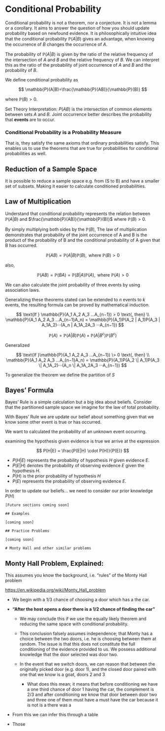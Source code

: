 # Conditional Probability

Conditional probability is not a theorem, nor a conjecture. It is not a lemma or a corollary. It aims to answer the question of how you should update probability based on newfound evidence. It is philosophically intuitive idea that the conditional probability $\mathbb{P}(A|B)$ gives an advantage, when knowing the occurrence of $B$ changes the occurrence of $A$.

The probability of $\mathbb{P}(A|B)$ is given by the ratio of the relative frequency of the intersection of $A$ and $B$ and the relative frequency of $B$. We can interpret this as the ratio of the probability of joint occurrence of $A$ and $B$ and the probability of $B$.

We define conditional probability as

$$
\mathbb{P}(A|B)=\frac{\mathbb{P}(AB)}{\mathbb{P}(B)}
$$

where $\mathbb{P}(B)>0$.

Set Theory Interpretation: $P(AB)$ is the intersection of common elements between sets $A$ and $B$. Joint occurrence better describes the probability that **events** are to occur.

### Conditional Probability is a Probability Measure

That is, they satisfy the same axioms that ordinary probabilities satisfy. This enables us to use the theorems that are true for probabilities for conditional probabilities as well.

## Reduction of a Sample Space

It is possible to reduce a sample space e.g. from (S to B) and have a smaller set of subsets. Making it easier to calculate conditioned probabilities.

## Law of Multiplication

Understand that conditional probability represents the relation between $\mathbb{P}(A|B)$ and $\frac{\mathbb{P}(AB)}{\mathbb{P}(B)}$ where $\mathbb{P}(B) > 0$.

By simply multiplying both sides by the $\mathbb{P}(B)$, The law of multiplication demonstrates that probability of the joint occurrence of A and B is the product of the probability of B and the conditional probability of A given that B has occurred.

$$
\mathbb{P}(AB)=\mathbb{P}(A|B)\mathbb{P}(B), \text{ where } \mathbb{P}(B)>0
$$

also,

$$
\mathbb{P}(AB)=\mathbb{P}(BA)=\mathbb{P}(B|A)\mathbb{P}(A), \text{ where } \mathbb{P}(A) > 0
$$

We can also calculate the joint probability of three events by using association laws.

Generalizing these theorems stated can be extended to $n$ events to $k$ events, the resulting formula can be proved by mathematical induction.

$$
\text{If }
\mathbb{P}(A_1 A_2 A_3 …A_{n−1}) > 0 \text{,  then} 
\\ \mathbb{P}(A_1 A_2 A_3 …A_{n−1}A_n) = \mathbb{P}(A_1)P(A_2 | A_1)P(A_3 | A_1A_2)···(A_n | A_1A_2A_3 ···A_{n−1})
$$

$$
\mathbb{P}(A) = \mathbb{P}(A|B)\mathbb{P}(A) + \mathbb{P}(A|B^c)\mathbb{P}(B^c)
$$

Generalized

$$
\text{If }\mathbb{P}(A_1 A_2 A_3 …A_{n−1}) \> 0 \text{,  then} 
\\ 
\mathbb{P}(A_1 A_2 A_3 …A_{n−1}A_n) = \mathbb{P}(A_1)P(A_2 \| A_1)P(A_3 \| A_1A_2)···(A_n \| A_1A_2A_3 ···A_{n−1})
$$

To generalize the theorem we define the partition of $S$

## Bayes' Formula

Bayes' Rule is a simple calculation but a big idea about beliefs. Consider that the partitioned sample space we imagine for the law of total probability.

With Bayes' Rule we are update our belief about something given that we know some other event is true or has occurred.

We want to calculated the probability of an unknown event occurring.

examining the hypothesis given evidence is true we arrive at the expression

$$ 
P(H|E) = \frac{P(E|H) \cdot P(H)}{P(E)} 
$$

-   $P(H|E)$ represents the probability of hypothesis $H$ given evidence $E$.
-   $P(E|H)$ denotes the probability of observing evidence $E$ given the hypothesis $H$.
-   $P(H)$ is the prior probability of hypothesis $H$
-   $P(E)$ represents the probability of observing evidence $E$.

In order to update our beliefs... we need to consider our prior knowledge $P(H)$

    [Future sections coming soon]

    ## Examples

    [coming soon]

    ## Practice Problems

    [coming soon]

    # Monty Hall and other similar problems

## Monty Hall Problem, Explained:

This assumes you know the background, i.e. "rules" of the Monty Hall problem

<https://en.wikipedia.org/wiki/Monty_Hall_problem>

-   We begin with a 1/3 chance of choosing a door which has a the car.

-   **"After the host opens a door there is a 1/2 chance of finding the car"**

    -   We may conclude this if we use the equally likely theorem and reducing the same space with conditional probability.

    -   This conclusion falsely assumes independence; that Monty has a choice between the two doors, i.e. he is choosing between them at random. The issue is that this does not constitute the full conditioning of the evidence provided to us. We possess additional knowledge that the door selected was door two.

    -   In the event that we switch doors, we can reason that between the originally picked door (e.g. door 1), and the closed door paired with one that we know is a goat, doors 2 and 3

        -   What does this mean; it means that before conditioning we have a one third chance of door 1 having the car, the complement is 2/3 and after conditioning we know that door between door two and three one of them must have a must have the car because it is not is a there was a

-   From this we can infer this through a table

-   Those
